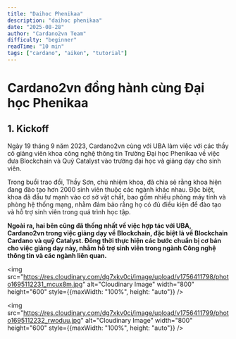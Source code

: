 ```yaml
---
title: "Daihoc Phenikaa"
description: "daihoc phenikaa"
date: "2025-08-28"
author: "Cardano2vn Team"
difficulty: "beginner"
readTime: "10 min"
tags: ["cardano", "aiken", "tutorial"]
---
```


# Cardano2vn đồng hành cùng Đại học Phenikaa

## 1. Kickoff

Ngày 19 tháng 9 năm 2023, Cardano2vn cùng với UBA làm việc với các thầy cô giảng viên khoa công nghệ thông tin Trường Đại học Phenikaa về việc đưa Blockchain và Quỹ Catalyst vào trường đại học và giảng dạy cho sinh viên.

Trong buổi trao đổi, Thầy Sơn, chủ nhiệm khoa, đã chia sẻ rằng khoa hiện đang đào tạo hơn 2000 sinh viên thuộc các ngành khác nhau. Đặc biệt, khoa đã đầu tư mạnh vào cơ sở vật chất, bao gồm nhiều phòng máy tính và phòng hệ thống mạng, nhằm đảm bảo rằng họ có đủ điều kiện để đào tạo và hỗ trợ sinh viên trong quá trình học tập.

**Ngoài ra, hai bên cũng đã thống nhất về việc hợp tác với UBA, Cardano2vn trong việc giảng dạy về Blockchain, đặc biệt là về Blockchain Cardano và quỹ Catalyst. Đồng thời thực hiện các bước chuẩn bị cơ bản cho việc giảng dạy này, nhằm hỗ trợ sinh viên trong ngành Công nghệ thông tin và các ngành liên quan.**

<img src="https://res.cloudinary.com/dg7xkv0ci/image/upload/v1756411798/photo1695112231_mcux8m.jpg" alt="Cloudinary Image" width="800" height="600" style={{maxWidth: "100%", height: "auto"}} />

<img src="https://res.cloudinary.com/dg7xkv0ci/image/upload/v1756411799/photo1695112232_rwoduu.jpg" alt="Cloudinary Image" width="800" height="600" style={{maxWidth: "100%", height: "auto"}} />




